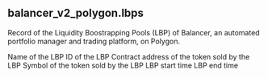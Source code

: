## balancer_v2_polygon.lbps 
Record of the Liquidity Boostrapping Pools (LBP) of Balancer, an automated portfolio manager and trading platform, on Polygon.


<ParamField path="name">
Name of the LBP
</ParamField>
<ParamField path="pool_id">
ID of the LBP
</ParamField>
<ParamField path="token_sold">
Contract address of the token sold by the LBP
</ParamField>
<ParamField path="token_symbol">
Symbol of the token sold by the LBP
</ParamField>
<ParamField path="start_time">
LBP start time
</ParamField>
<ParamField path="end_time">
LBP end time
</ParamField>
